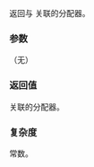{{cpp/utility/basic_stacktrace/title | get_allocator}}
{{cpp/utility/basic_stacktrace/navbar}}
{{ddcl | since=c++23 |
allocator_type get_allocator() const noexcept;
}}

返回与 {{tt|basic_stacktrace}} 关联的分配器。

===参数===
（无）

===返回值===
关联的分配器。

===复杂度===
常数。

{{langlinks|en|es|ja|ru}}